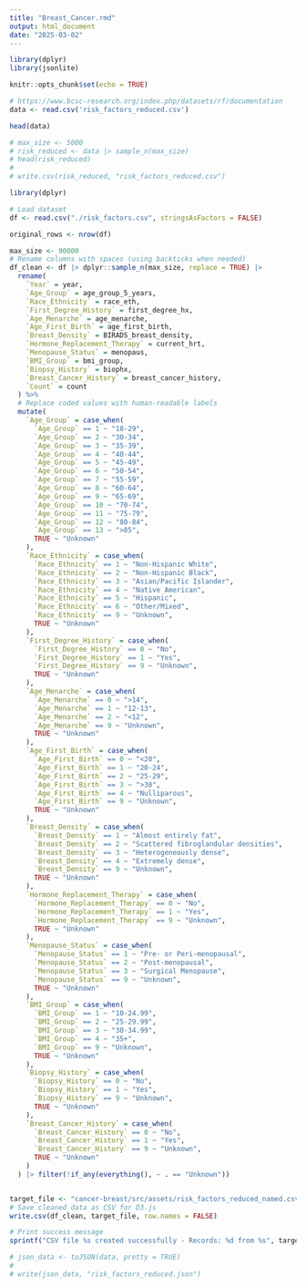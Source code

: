 ```yaml
---
title: "Breast_Cancer.rmd"
output: html_document
date: "2025-03-02"
---
```


```r
library(dplyr)
library(jsonlite)

knitr::opts_chunk$set(echo = TRUE)
```


```r
# https://www.bcsc-research.org/index.php/datasets/rf/documentation
data <- read.csv('risk_factors_reduced.csv')

head(data)
```

```r
# max_size <- 5000
# risk_reduced <- data |> sample_n(max_size)
# head(risk_reduced)
# 
# write.csv(risk_reduced, "risk_factors_reduced.csv")
```

```r
library(dplyr)

# Load dataset
df <- read.csv("./risk_factors.csv", stringsAsFactors = FALSE)

original_rows <- nrow(df)

max_size <- 90000
# Rename columns with spaces (using backticks when needed)
df_clean <- df |> dplyr::sample_n(max_size, replace = TRUE) |>
  rename(
    `Year` = year,
    `Age_Group` = age_group_5_years,
    `Race_Ethnicity` = race_eth,
    `First_Degree_History` = first_degree_hx,
    `Age_Menarche` = age_menarche,
    `Age_First_Birth` = age_first_birth,
    `Breast_Density` = BIRADS_breast_density,
    `Hormone_Replacement_Therapy` = current_hrt,
    `Menopause_Status` = menopaus,
    `BMI_Group` = bmi_group,
    `Biopsy_History` = biophx,
    `Breast_Cancer_History` = breast_cancer_history,
    `Count` = count
  ) %>%
  # Replace coded values with human-readable labels
  mutate(
    `Age_Group` = case_when(
      `Age_Group` == 1 ~ "18-29",
      `Age_Group` == 2 ~ "30-34",
      `Age_Group` == 3 ~ "35-39",
      `Age_Group` == 4 ~ "40-44",
      `Age_Group` == 5 ~ "45-49",
      `Age_Group` == 6 ~ "50-54",
      `Age_Group` == 7 ~ "55-59",
      `Age_Group` == 8 ~ "60-64",
      `Age_Group` == 9 ~ "65-69",
      `Age_Group` == 10 ~ "70-74",
      `Age_Group` == 11 ~ "75-79",
      `Age_Group` == 12 ~ "80-84",
      `Age_Group` == 13 ~ ">85",
      TRUE ~ "Unknown"
    ),
    `Race_Ethnicity` = case_when(
      `Race_Ethnicity` == 1 ~ "Non-Hispanic White",
      `Race_Ethnicity` == 2 ~ "Non-Hispanic Black",
      `Race_Ethnicity` == 3 ~ "Asian/Pacific Islander",
      `Race_Ethnicity` == 4 ~ "Native American",
      `Race_Ethnicity` == 5 ~ "Hispanic",
      `Race_Ethnicity` == 6 ~ "Other/Mixed",
      `Race_Ethnicity` == 9 ~ "Unknown",
      TRUE ~ "Unknown"
    ),
    `First_Degree_History` = case_when(
      `First_Degree_History` == 0 ~ "No",
      `First_Degree_History` == 1 ~ "Yes",
      `First_Degree_History` == 9 ~ "Unknown",
      TRUE ~ "Unknown"
    ),
    `Age_Menarche` = case_when(
      `Age_Menarche` == 0 ~ ">14",
      `Age_Menarche` == 1 ~ "12-13",
      `Age_Menarche` == 2 ~ "<12",
      `Age_Menarche` == 9 ~ "Unknown",
      TRUE ~ "Unknown"
    ),
    `Age_First_Birth` = case_when(
      `Age_First_Birth` == 0 ~ "<20",
      `Age_First_Birth` == 1 ~ "20-24",
      `Age_First_Birth` == 2 ~ "25-29",
      `Age_First_Birth` == 3 ~ ">30",
      `Age_First_Birth` == 4 ~ "Nulliparous",
      `Age_First_Birth` == 9 ~ "Unknown",
      TRUE ~ "Unknown"
    ),
    `Breast_Density` = case_when(
      `Breast_Density` == 1 ~ "Almost entirely fat",
      `Breast_Density` == 2 ~ "Scattered fibroglandular densities",
      `Breast_Density` == 3 ~ "Heterogeneously dense",
      `Breast_Density` == 4 ~ "Extremely dense",
      `Breast_Density` == 9 ~ "Unknown",
      TRUE ~ "Unknown"
    ),
    `Hormone_Replacement_Therapy` = case_when(
      `Hormone_Replacement_Therapy` == 0 ~ "No",
      `Hormone_Replacement_Therapy` == 1 ~ "Yes",
      `Hormone_Replacement_Therapy` == 9 ~ "Unknown",
      TRUE ~ "Unknown"
    ),
    `Menopause_Status` = case_when(
      `Menopause_Status` == 1 ~ "Pre- or Peri-menopausal",
      `Menopause_Status` == 2 ~ "Post-menopausal",
      `Menopause_Status` == 3 ~ "Surgical Menopause",
      `Menopause_Status` == 9 ~ "Unknown",
      TRUE ~ "Unknown"
    ),
    `BMI_Group` = case_when(
      `BMI_Group` == 1 ~ "10-24.99",
      `BMI_Group` == 2 ~ "25-29.99",
      `BMI_Group` == 3 ~ "30-34.99",
      `BMI_Group` == 4 ~ "35+",
      `BMI_Group` == 9 ~ "Unknown",
      TRUE ~ "Unknown"
    ),
    `Biopsy_History` = case_when(
      `Biopsy_History` == 0 ~ "No",
      `Biopsy_History` == 1 ~ "Yes",
      `Biopsy_History` == 9 ~ "Unknown",
      TRUE ~ "Unknown"
    ),
    `Breast_Cancer_History` = case_when(
      `Breast_Cancer_History` == 0 ~ "No",
      `Breast_Cancer_History` == 1 ~ "Yes",
      `Breast_Cancer_History` == 9 ~ "Unknown",
      TRUE ~ "Unknown"
    )
  ) |> filter(!if_any(everything(), ~ . == "Unknown"))


target_file <- "cancer-breast/src/assets/risk_factors_reduced_named.csv"
# Save cleaned data as CSV for D3.js
write.csv(df_clean, target_file, row.names = FALSE)

# Print success message
sprintf("CSV file %s created successfully - Records: %d from %s", target_file, nrow(df_clean), original_rows)

# json_data <- toJSON(data, pretty = TRUE)
#
# write(json_data, "risk_factors_reduced.json")
```